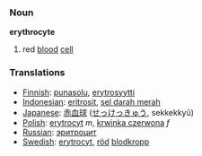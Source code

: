 === Noun ===
'''erythrocyte'''

# red [[blood]] [[cell]]

=== Translations ===
*[[Finnish]]: [[punasolu]], [[erytrosyytti]]
*[[Indonesian]]: [[eritrosit]], [[sel darah merah]]
*[[Japanese]]: [[赤血球]] ([[せっけっきゅう]], sekkekkyū)
*[[Polish]]: [[erytrocyt]] ''m'', [[krwinka czerwona]] ''f''
*[[Russian]]: [[эритроцит]]
*[[Swedish]]: [[erytrocyt]], [[röd]] [[blodkropp]]